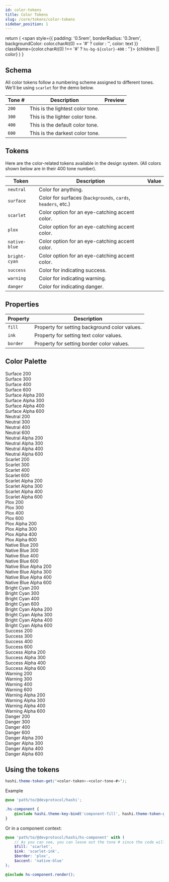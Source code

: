 ```yaml
---
id: color-tokens
title: Color Tokens
slug: /core/tokens/color-tokens
sidebar_position: 1
---
```


  return (
    <span
      style={{
        padding: '0.5rem',
        borderRadius: '0.3rem',
        backgroundColor: color.charAt(0) == '#' ? color : '',
        color: text
      }}
      className={color.charAt(0) !== '#' ? `hs-bg-${color}-400` : ''}>
        {children || color}</span>
  )
}

## Schema
All color tokens follow a numbering scheme assigned to different tones. We'll be using `scarlet` for the demo below.

| Tone # | Description                      | Preview                          |
|--------|----------------------------------|----------------------------------|
| `200`  | This is the lightest color tone. | <ColorPreview color="#ff7860" /> |
| `300`  | This is the lighter color tone.  | <ColorPreview color="#ff5a3d" /> |
| `400`  | This is the default color tone.  | <ColorPreview color="#ff3815" /> |
| `600`  | This is the darkest color tone.  | <ColorPreview color="#8f1803" /> |

## Tokens
Here are the color-related tokens available in the design system. (All colors shown below are in their 400 tone number).

| Token         | Description                                                  | Value                                            |
|---------------|--------------------------------------------------------------|--------------------------------------------------|
| `neutral`     | Color for anything.                                          | <ColorPreview color="neutral" text="#000" />     |
| `surface`     | Color for surfaces (`backgrounds`, `cards`, `headers`, etc.) | <ColorPreview color="surface" />                 |
| `scarlet`     | Color option for an eye-catching accent color.               | <ColorPreview color="scarlet" />                 |
| `plox`        | Color option for an eye-catching accent color.               | <ColorPreview color="plox" />                    |
| `native-blue` | Color option for an eye-catching accent color.               | <ColorPreview color="native-blue" />             |
| `bright-cyan` | Color option for an eye-catching accent color.               | <ColorPreview color="bright-cyan" text="#000" /> |
| `success`     | Color for indicating success.                                | <ColorPreview color="success" />                 |
| `warning`     | Color for indicating warning.                                | <ColorPreview color="warning" text="#000" />     |
| `danger`      | Color for indicating danger.                                 | <ColorPreview color="danger" />                  |

## Properties
| Property | Description                                   |
|----------|-----------------------------------------------|
| `fill`   | Property for setting background color values. |
| `ink`    | Property for setting text color values.       |
| `border` | Property for setting border color values.     |

## Color Palette
<section class="token-module">
  <div class="color-module">
    <div class="hs-bg-surface-200"><span>Surface 200</span></div>
    <div class="hs-bg-surface-300"><span>Surface 300</span></div>
    <div class="hs-bg-surface-400"><span>Surface 400</span></div>
    <div class="hs-bg-surface-600"><span>Surface 600</span></div>
    <div class="hs-bg-surface-alpha-200"><span>Surface Alpha 200</span></div>
    <div class="hs-bg-surface-alpha-300"><span>Surface Alpha 300</span></div>
    <div class="hs-bg-surface-alpha-400"><span>Surface Alpha 400</span></div>
    <div class="hs-bg-surface-alpha-600"><span>Surface Alpha 600</span></div>
  </div>
  <div class="color-module">
    <div class="hs-bg-neutral-200"><span>Neutral 200</span></div>
    <div class="hs-bg-neutral-300"><span>Neutral 300</span></div>
    <div class="hs-bg-neutral-400"><span>Neutral 400</span></div>
    <div class="hs-bg-neutral-600"><span>Neutral 600</span></div>
    <div class="hs-bg-neutral-alpha-200"><span>Neutral Alpha 200</span></div>
    <div class="hs-bg-neutral-alpha-300"><span>Neutral Alpha 300</span></div>
    <div class="hs-bg-neutral-alpha-400"><span>Neutral Alpha 400</span></div>
    <div class="hs-bg-neutral-alpha-600"><span>Neutral Alpha 600</span></div>
  </div>
  <div class="color-module">
    <div class="hs-bg-scarlet-200"><span>Scarlet 200</span></div>
    <div class="hs-bg-scarlet-300"><span>Scarlet 300</span></div>
    <div class="hs-bg-scarlet-400"><span>Scarlet 400</span></div>
    <div class="hs-bg-scarlet-600"><span>Scarlet 600</span></div>
    <div class="hs-bg-scarlet-alpha-200"><span>Scarlet Alpha 200</span></div>
    <div class="hs-bg-scarlet-alpha-300"><span>Scarlet Alpha 300</span></div>
    <div class="hs-bg-scarlet-alpha-400"><span>Scarlet Alpha 400</span></div>
    <div class="hs-bg-scarlet-alpha-600"><span>Scarlet Alpha 600</span></div>
  </div>
  <div class="color-module">
    <div class="hs-bg-plox-200"><span>Plox 200</span></div>
    <div class="hs-bg-plox-300"><span>Plox 300</span></div>
    <div class="hs-bg-plox-400"><span>Plox 400</span></div>
    <div class="hs-bg-plox-600"><span>Plox 600</span></div>
    <div class="hs-bg-plox-alpha-200"><span>Plox Alpha 200</span></div>
    <div class="hs-bg-plox-alpha-300"><span>Plox Alpha 300</span></div>
    <div class="hs-bg-plox-alpha-400"><span>Plox Alpha 400</span></div>
    <div class="hs-bg-plox-alpha-600"><span>Plox Alpha 600</span></div>
  </div>
  <div class="color-module">
    <div class="hs-bg-native-blue-200"><span>Native Blue 200</span></div>
    <div class="hs-bg-native-blue-300"><span>Native Blue 300</span></div>
    <div class="hs-bg-native-blue-400"><span>Native Blue 400</span></div>
    <div class="hs-bg-native-blue-600"><span>Native Blue 600</span></div>
    <div class="hs-bg-native-blue-alpha-200"><span>Native Blue Alpha 200</span></div>
    <div class="hs-bg-native-blue-alpha-300"><span>Native Blue Alpha 300</span></div>
    <div class="hs-bg-native-blue-alpha-400"><span>Native Blue Alpha 400</span></div>
    <div class="hs-bg-native-blue-alpha-600"><span>Native Blue Alpha 600</span></div>
  </div>
  <div class="color-module">
    <div class="hs-bg-bright-cyan-200"><span>Bright Cyan 200</span></div>
    <div class="hs-bg-bright-cyan-300"><span>Bright Cyan 300</span></div>
    <div class="hs-bg-bright-cyan-400"><span>Bright Cyan 400</span></div>
    <div class="hs-bg-bright-cyan-600"><span>Bright Cyan 600</span></div>
    <div class="hs-bg-bright-cyan-alpha-200"><span>Bright Cyan Alpha 200</span></div>
    <div class="hs-bg-bright-cyan-alpha-300"><span>Bright Cyan Alpha 300</span></div>
    <div class="hs-bg-bright-cyan-alpha-400"><span>Bright Cyan Alpha 400</span></div>
    <div class="hs-bg-bright-cyan-alpha-600"><span>Bright Cyan Alpha 600</span></div>
  </div>
  <div class="color-module">
    <div class="hs-bg-success-200"><span>Success 200</span></div>
    <div class="hs-bg-success-300"><span>Success 300</span></div>
    <div class="hs-bg-success-400"><span>Success 400</span></div>
    <div class="hs-bg-success-600"><span>Success 600</span></div>
    <div class="hs-bg-success-alpha-200"><span>Success Alpha 200</span></div>
    <div class="hs-bg-success-alpha-300"><span>Success Alpha 300</span></div>
    <div class="hs-bg-success-alpha-400"><span>Success Alpha 400</span></div>
    <div class="hs-bg-success-alpha-600"><span>Success Alpha 600</span></div>
  </div>
  <div class="color-module">
    <div class="hs-bg-warning-200"><span>Warning 200</span></div>
    <div class="hs-bg-warning-300"><span>Warning 300</span></div>
    <div class="hs-bg-warning-400"><span>Warning 400</span></div>
    <div class="hs-bg-warning-600"><span>Warning 600</span></div>
    <div class="hs-bg-warning-alpha-200"><span>Warning Alpha 200</span></div>
    <div class="hs-bg-warning-alpha-300"><span>Warning Alpha 300</span></div>
    <div class="hs-bg-warning-alpha-400"><span>Warning Alpha 400</span></div>
    <div class="hs-bg-warning-alpha-600"><span>Warning Alpha 600</span></div>
  </div>
  <div class="color-module">
    <div class="hs-bg-danger-200"><span>Danger 200</span></div>
    <div class="hs-bg-danger-300"><span>Danger 300</span></div>
    <div class="hs-bg-danger-400"><span>Danger 400</span></div>
    <div class="hs-bg-danger-600"><span>Danger 600</span></div>
    <div class="hs-bg-danger-alpha-200"><span>Danger Alpha 200</span></div>
    <div class="hs-bg-danger-alpha-300"><span>Danger Alpha 300</span></div>
    <div class="hs-bg-danger-alpha-400"><span>Danger Alpha 400</span></div>
    <div class="hs-bg-danger-alpha-600"><span>Danger Alpha 600</span></div>
  </div>
</section>

## Using the tokens
```scss
hashi.theme-token-get('<color-token>-<color-tone-#>');
```
Example
```scss
@use 'path/to/@devprotocol/hashi';

.hs-component {
    @include hashi.theme-key-bind('component-fill', hashi.theme-token-get('scarlet-300'));
}
```
Or in a component context:
```scss
@use 'path/to/@devprotocol/hashi/hs-component' with (
    // As you can see, you can leave out the tone # since the code will do the picking for you.
    $fill: 'scarlet',
    $ink: 'scarlet-ink',
    $border: 'plox',
    $accent: 'native-blue'
);

@include hs-component.render();
```
